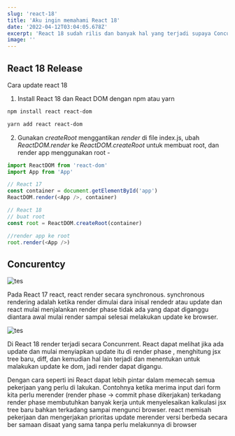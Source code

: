 ```yaml
---
slug: 'react-18'
title: 'Aku ingin memahami React 18'
date: '2022-04-12T03:04:05.678Z'
excerpt: 'React 18 sudah rilis dan banyak hal yang terjadi supaya Concurrent fitur dapat terjadi'
image: ''
---
```


## React 18 Release

Cara update react 18

1. Install React 18 dan React DOM dengan npm atau yarn

```bash
npm install react react-dom

yarn add react react-dom
```

2. Gunakan _createRoot_ menggantikan _render_
   di file index.js, ubah _ReactDOM.render_ ke _ReactDOM.createRoot_ untuk membuat root, dan render app menggunakan root -

```javascript
import ReactDOM from 'react-dom'
import App from 'App'

// React 17
const container = document.getElementById('app')
ReactDOM.render(<App />, container)

// React 18
// buat root
const root = ReactDOM.createRoot(container)

//render app ke root
root.render(<App />)
```

## Concurentcy

![tes](/images/post/react17-synchronous-rendering.png)

Pada React 17 react, react render secara synchronous. synchronous rendering adalah ketika render dimulai dara inisal rendedr atau update dan react mulai menjalankan render phase tidak ada yang dapat diganggu diantara awal mulai render sampai selesai melakukan update ke browser.

![tes](/images/post/react18-concurrent.png)

Di React 18 render terjadi secara Concunrrent. React dapat melihat jika ada update dan mulai menyiapkan update itu di render phase , menghitung jsx tree baru, diff, dan kemudian hal lain terjadi dan menentukan untuk malakukan update ke dom, jadi render dapat digangu.

Dengan cara seperti ini React dapat lebih pintar dalam memecah semua pekerjaan yang perlu di lakukan. Contohnya ketika merima input dari form kita perlu merender (render phase -> commit phase dikerjakan) terkadang render phase membutuhkan banyak kerja untuk menyelesaikan kalkulasi jsx tree baru bahkan terkadang sampai mengunci browser.
react memisah pekerjaan dan mengerjakan prioritas update merender versi berbeda secara ber samaan disaat yang sama tanpa perlu melakunnya di browser
